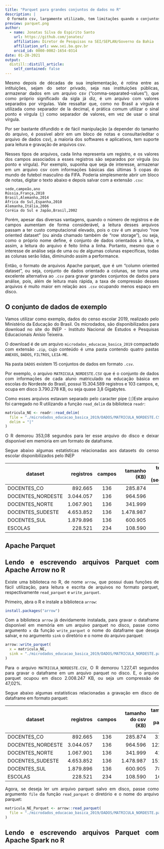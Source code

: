 ```yaml
---
title: "Parquet para grandes conjuntos de dados no R"
description: |
 O formato csv, largamente utilizado, tem limitações quando o conjuntos de dados é grande. O Apache Parquet é uma excelente alternativa, e este post apresenta como trabalhar com esse formato de arquivo orientado a colunas, utilizando R e as bibliotecas arrow e sparklyr.
preview: parquet.png
author:
  - name: Jonatas Silva do Espirito Santo 
    url: https://github.com/jonates/
    affiliation: Diretor de Pesquisas na SEI/SEPLAN/Governo da Bahia
    affiliation_url: www.sei.ba.gov.br
    orcid_id: 0000-0002-1654-0314
date: 01-28-2021
output:
  distill::distill_article:
    self_contained: false
---
```

<style>
body {
text-align: justify}
</style>

Mesmo depois de décadas de sua implementação, é rotina entre as intituições, sejam do setor privado, seja nas instituições públicas, armazenar dados em um arquivo csv (“comma-separated-values”), que como próprio significado da sigla já diz, é um arquivo com valores separados por vírgulas. Vale ressaltar que, como no Brasil a vírgula é utilizada como separador de la decimal, é prática comum utilizar o sinal ponto e vírgula (;) como separador de valores, em vez de usar o sinal vírgula.

Por ser bastante difundido e de fácil manipulação (a depender do tamanho do arquivo, é possível abrir em um bloco de notas e consultar/editar o arquivo de dados csv), a maioria dos softwares e aplicativos, tem suporte para leitura e gravação de arquivos csv.

Nesses tipos de arquivos, cada linha representa um registro, e os valores dos campos associados a esses registros são separados por vírgula (ou ponto e vírgula). Por exemplo, suponha que seja de interesse, armazenar em um arquivo csv com informações básicas das últimas 5 copas do mundo de futebol masculino da FIFA. Poderia simplesmente abrir um bloco de notas, digitar o texto abaixo e depois salvar com a extensão `.csv`:

```
sede,campeão,ano
Rússia,França,2018
Brasil,Alemanha,2014
África do Sul,Espanha,2010
Alemanha,Itália,2006
Coréia do Sul e Japão,Brasil,2002

```
Porém, apesar das diversas vantagens, quando o número de registros e de campos aumentam de forma considerável, a leitura desses arquivos passam a ter custo computacional elevado, pois o csv é um arquivo “row oriented dataset” (ou ainda chamado também de “row storage”), ou seja, como o próprio nome define, é conjunto de dados orientados a linha, e assim, a leitura do arquivo é feito linha a linha. Portanto, mesmo que o interesse de análise seja de uma ou de algumas colunas específicas, todas as colunas serão lidas, diminuindo assim a performance. 

Então, o formato de arquivos Apache parquet, que é um "column oriented dataset”, ou seja, conjunto de dados orientado a colunas, se torna uma excelente alternativa ao `.csv` para gravar grandes conjuntos de dados para análise, pois, além de leitura mais rápida, a taxa de compressão desses arquivos é muito maior em relação aos `.csv` ocupando menos espaço em disco.

## O conjunto de dados de exemplo

Vamos utilizar como exemplo, dados do censo escolar 2019, realizado pelo Ministério da Educação do Brasil. Os microdados, são disponibilizados para download no site do INEP - Instituto Nacional de Estudos e Pesquisas Educacionais Anísio Teixeira.

O download é de um arquivo `microdados_educacao_basica_2019` compactado com extensão `.zip`, cujo conteúdo é uma pasta contendo quatro pastas `ANEXOS`, `DADOS`, `FILTROS`, `LEIA-ME`. 

Na pasta `DADOS` existem 15 conjuntos de dados em formato `.csv`.

Por exemplo, o arquivo `MATRICULA_NORDESTE.CSV` que é o conjunto de dados com informações de cada aluno matriculado na educação básica em escolas do Nordeste do Brasil, possui 15.304.589 registros e 103 campos, e, ocupa em disco 3.790.278 KB, ou seja  quase 3,8 Gigabytes.

Como esses arquivos estavam separado pelo caracter pipe (`|`)Este arquivo foi carregado no R utilizando a função `read_delim` da biblioteca `readr`:

``` .r
matricula_NE <- readr::read_delim(
  file = "./microdados_educacao_basica_2019/DADOS/MATRICULA_NORDESTE.CSV",
  delim = "|"
)
```

O R demorou 353,08 segundos para ler esse arquivo do disco e deixar disponível em memória em um formato de dataframe.

Segue abaixo algumas estatísticas relacionadas aos datasets do censo escolar disponibilizados pelo INEP

dataset           | registros | campos | tamanho (KB) | tempo de leitura  (segundos)
----------------- | -------: | :----: | ----------: | ---------------:
DOCENTES_CO       |   892.665 | 136    |   285.874 | 18,49
DOCENTES_NORDESTE | 3.044.057 | 136    |   964.596 | 66,19
DOCENTES_NORTE    | 1.067.901 | 136    |   341.999 | 22,83
DOCENTES_SUDESTE  | 4.653.852 | 136    | 1.478.987 | 84,88
DOCENTES_SUL      | 1.879.896 | 136    |   600.905 | 37,47
ESCOLAS           |   228.521 | 234    |   108.590 |  9,63

## Apache Parquet 

## Lendo e escrevendo arquivos Parquet com Apache Arrow no R

Existe uma biblioteca no R, de nome `arrow`, que possui duas funções de fácil utilização, para leitura e escrita de arquivos no formato parquet, respectivamente `read_parquet` e `write_parquet`.

Primeiro, abra o R e instale a biblioteca `arrow`:

``` .r
install.packages("arrow")
```

Com a biblioteca `arrow` já devidamente instalada, para gravar o dataframe disponível em memória em um arquivo parquet no disco, passe como argumento `x` da função `write_parquet` o nome do dataframe que deseja salvar, e no argumento `sink` o diretório e o nome do arquivo parquet:

``` .r
arrow::write_parquet( 
  x = matricula_NE,
  sink = "./microdados_educacao_basica_2019/DADOS/MATRICULA_NORDESTE.parquet"
)
```

Para o arquivo `MATRICULA_NORDESTE.CSV`, O R demorou 1.227,41 segundos para gravar o dataframe em um arquivo parquet no disco. E, o arquivo parquet ocupou em disco 2.008.247 KB, ou seja um compressão de 47,02%.

Segue abaixo algumas estatísticas relacionadas a gravação em disco de dataframe em formato parquet: 

dataset           | registros | campos | tamanho do csv (KB) | tamanho do parquet (KB) | Compressão | tempo de gravação (segundos)
----------------- | ---------:| :----: | ---------: | -------:| :------: | ------:
DOCENTES_CO       |   892.665 | 136    |   285.874  |  31.213 | 89,1%    |  4,91
DOCENTES_NORDESTE | 3.044.057 | 136    |   964.596  | 122.796 | 87,3%    | 15,16
DOCENTES_NORTE    | 1.067.901 | 136    |   341.999  |  41.464 | 87,9%    |  5,89
DOCENTES_SUDESTE  | 4.653.852 | 136    | 1.478.987  | 151.313 | 89,8%    | 24,14
DOCENTES_SUL      | 1.879.896 | 136    |   600.905  |  78.500 | 86,9%    | 11,20
ESCOLAS           |   228.521 | 234    |   108.590  |  16.943 | 84,4%    |  9,63     

Agora, se deseja ler um arquivo parquet salvo em disco, passe como argumento `file` da função `read_parquet` o diretório e o nome do arquivo parquet:

``` .r
matricula_NE_Parquet <- arrow::read_parquet(
  file = "./microdados_educacao_basica_2019/DADOS/MATRICULA_NORDESTE.parquet"
)
```

## Lendo e escrevendo arquivos Parquet com Apache Spark no R

